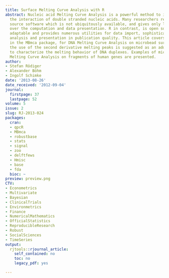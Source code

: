 ```yaml
---
title: Surface Melting Curve Analysis with R
abstract: Nucleic acid Melting Curve Analysis is a powerful method to investigate
  the interaction of double stranded nucleic acids. Many researchers rely on closed
  source software which is not ubiquitously available, and gives only little control
  over the computation and data presentation. R in contrast, is open source, highly
  adaptable and provides numerous utilities for data import, sophisticated statistical
  analysis and presentation in publication quality. This article covers methods, implemented
  in the MBmca package, for DNA Melting Curve Analysis on microbead surfaces. Particularly,
  the use of the second derivative melting peaks is suggested as an additional parameter
  to characterize the melting behavior of DNA duplexes. Examples of microbead surface
  Melting Curve Analysis on fragments of human genes are presented.
author:
- Stefan Rödiger
- Alexander Böhm
- Ingolf Schimke
date: '2013-08-26'
date_received: '2012-09-04'
journal:
  firstpage: 37
  lastpage: 52
volume: 5
issue: 2
slug: RJ-2013-024
packages:
  cran:
  - qpcR
  - MBmca
  - robustbase
  - stats
  - signal
  - zoo
  - delftfews
  - Hmisc
  - base
  - fda
  bioc: ~
preview: preview.png
CTV:
- Econometrics
- Multivariate
- Bayesian
- ClinicalTrials
- Environmetrics
- Finance
- NumericalMathematics
- OfficialStatistics
- ReproducibleResearch
- Robust
- SocialSciences
- TimeSeries
output:
  rjtools::rjournal_article:
    self_contained: no
    toc: no
    legacy_pdf: yes

---
```

